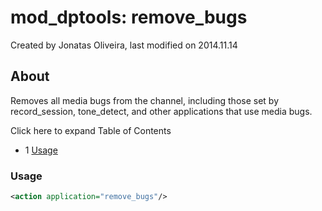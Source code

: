 
# mod_dptools: remove_bugs 

 Created by  Jonatas Oliveira, last modified on 2014.11.14

## About

Removes all media bugs from the channel, including those set by record\_session, tone\_detect, and other applications that use media bugs.

Click here to expand Table of Contents

* 1 [Usage](#-freeswitch--mod_dptools-remove_bugs-)

### Usage

```xml
<action application="remove_bugs"/>
```


